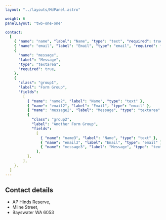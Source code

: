 ```yaml
---
layout: "../layouts/MdPanel.astro"

weight: 6
panelLayout: "two-one-one"

contact:
  [
    { "name": "name", "label": "Name", "type": "text", "required": true },
    { "name": "email", "label": "Email", "type": "email", "required": true },
    {
      "name": "message",
      "label": "Message",
      "type": "textarea",
      "required": true,
    },
    {
      "class": "group1",
      "label": "Form Group",
      "fields":
        [
          { "name": "name2", "label": "Name", "type": "text" },
          { "name": "email2", "label": "Email", "type": "email" },
          { "name": "message2", "label": "Message", "type": "textarea" },
          {
            "class": "group2",
            "label": "Another Form Group",
            "fields":
              [
                { "name": "name3", "label": "Name", "type": "text" },
                { "name": "email3", "label": "Email", "type": "email" },
                { "name": "message3", "label": "Message", "type": "textarea" },
              ],
          },
        ],
    },
  ]
---
```



<section>

## Contact details

- AP Hinds Reserve,
- Milne Street,
- Bayswater WA 6053

<Form
  action="https://usebasin.com/f/35a20d02ad22"
  fields={frontmatter.contact}
/>

</section>

<section>
  <Map location="ANA Rowing Club" />
</section>
